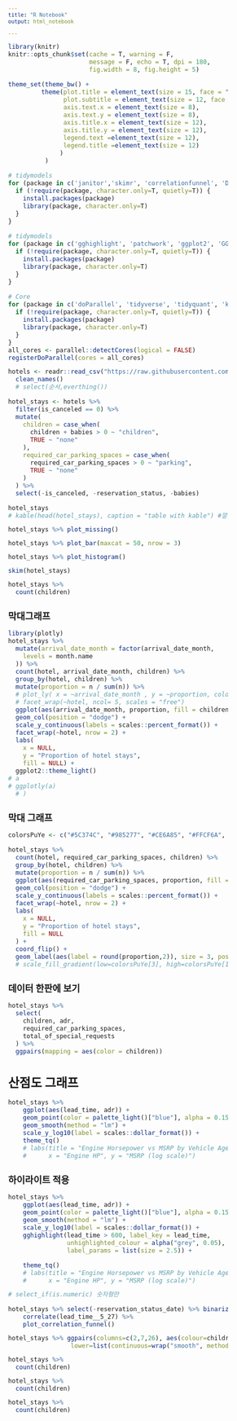 ```yaml
---
title: "R Notebook"
output: html_notebook

---
```

<style type="text/css">

body, td {
   font-size: 12px;
}
code.r{
  font-size: 12px;
}
pre {
  font-size: 12px
}
</style>

```r
library(knitr)
knitr::opts_chunk$set(cache = T, warning = F,
                      message = F, echo = T, dpi = 180,
                      fig.width = 8, fig.height = 5)

theme_set(theme_bw() +
         theme(plot.title = element_text(size = 15, face = "bold"),
               plot.subtitle = element_text(size = 12, face = "bold"),
               axis.text.x = element_text(size = 8),
               axis.text.y = element_text(size = 8),
               axis.title.x = element_text(size = 12),
               axis.title.y = element_text(size = 12),
               legend.text =element_text(size = 12),
               legend.title =element_text(size = 12)
              )
          )

# tidymodels
for (package in c('janitor','skimr', 'correlationfunnel', 'DataExplorer')) {
  if (!require(package, character.only=T, quietly=T)) {
    install.packages(package)
    library(package, character.only=T)
  }
}

# tidymodels
for (package in c('gghighlight', 'patchwork', 'ggplot2', 'GGally', 'highcharter','correlationfunnel')) {
  if (!require(package, character.only=T, quietly=T)) {
    install.packages(package)
    library(package, character.only=T)
  }
}

# Core
for (package in c('doParallel', 'tidyverse', 'tidyquant', 'knitr')) {
  if (!require(package, character.only=T, quietly=T)) {
    install.packages(package)
    library(package, character.only=T)
  }
}
all_cores <- parallel::detectCores(logical = FALSE)
registerDoParallel(cores = all_cores)
```


```r

hotels <- readr::read_csv("https://raw.githubusercontent.com/rfordatascience/tidytuesday/master/data/2020/2020-02-11/hotels.csv") %>%
  clean_names()
  # select(순서,everthing())

hotel_stays <- hotels %>%
  filter(is_canceled == 0) %>%
  mutate(
    children = case_when(
      children + babies > 0 ~ "children",
      TRUE ~ "none"
    ),
    required_car_parking_spaces = case_when(
      required_car_parking_spaces > 0 ~ "parking",
      TRUE ~ "none"
    )
  ) %>%
  select(-is_canceled, -reservation_status, -babies)

hotel_stays
# kable(head(hotel_stays), caption = "table with kable") #깔끔한 테이블 표현 (양 적을때)
```

```r
hotel_stays %>% plot_missing()
```

```r
hotel_stays %>% plot_bar(maxcat = 50, nrow = 3)
```

```r
hotel_stays %>% plot_histogram()
```

```r
skim(hotel_stays)
```

```r
hotel_stays %>%
  count(children)
```


## 막대그래프

```r
library(plotly)
hotel_stays %>%
  mutate(arrival_date_month = factor(arrival_date_month,
    levels = month.name
  )) %>%
  count(hotel, arrival_date_month, children) %>%
  group_by(hotel, children) %>%
  mutate(proportion = n / sum(n)) %>%
  # plot_ly( x = ~arrival_date_month , y = ~proportion, color = ~children,type = 'bar', name = 'aa') +
  # facet_wrap(~hotel, ncol= 5, scales = "free")
  ggplot(aes(arrival_date_month, proportion, fill = children)) +
  geom_col(position = "dodge") +
  scale_y_continuous(labels = scales::percent_format()) +
  facet_wrap(~hotel, nrow = 2) +
  labs(
    x = NULL,
    y = "Proportion of hotel stays",
    fill = NULL) +
  ggplot2::theme_light()
# a
# ggplotly(a)
  # )
```


## 막대 그래프
```r

colorsPuYe <- c("#5C374C", "#985277", "#CE6A85", "#FFCF6A", "#FFB742", "#E9692C")

hotel_stays %>%
  count(hotel, required_car_parking_spaces, children) %>%
  group_by(hotel, children) %>%
  mutate(proportion = n / sum(n)) %>%
  ggplot(aes(required_car_parking_spaces, proportion, fill = children)) +
  geom_col(position = "dodge") +
  scale_y_continuous(labels = scales::percent_format()) +
  facet_wrap(~hotel, nrow = 2) +
  labs(
    x = NULL,
    y = "Proportion of hotel stays",
    fill = NULL
  ) +
  coord_flip() +
  geom_label(aes(label = round(proportion,2)), size = 3, position=position_dodge(width=0.9))
  # scale_fill_gradient(low=colorsPuYe[3], high=colorsPuYe[1], guide = "none")

```


## 데이터 한판에 보기
```r
hotel_stays %>%
  select(
    children, adr,
    required_car_parking_spaces,
    total_of_special_requests
  ) %>%
  ggpairs(mapping = aes(color = children))
```

# 산점도 그래프
```r
hotel_stays %>%
    ggplot(aes(lead_time, adr)) +
    geom_point(color = palette_light()["blue"], alpha = 0.15) +
    geom_smooth(method = "lm") +
    scale_y_log10(label = scales::dollar_format()) +
    theme_tq() 
    # labs(title = "Engine Horsepower vs MSRP by Vehicle Age",
    #      x = "Engine HP", y = "MSRP (log scale)")
```

## 하이라이트 적용
```r
hotel_stays %>%
    ggplot(aes(lead_time, adr)) +
    geom_point(color = palette_light()["blue"], alpha = 0.15) +
    geom_smooth(method = "lm") +
    scale_y_log10(label = scales::dollar_format()) +
    gghighlight(lead_time > 600, label_key = lead_time, 
                unhighlighted_colour = alpha("grey", 0.05),
                label_params = list(size = 2.5)) +

    theme_tq() 
    # labs(title = "Engine Horsepower vs MSRP by Vehicle Age",
    #      x = "Engine HP", y = "MSRP (log scale)")
```

```r
# select_if(is.numeric) 숫자형만

hotel_stays %>% select(-reservation_status_date) %>% binarize(n_bins = 5, thresh_infreq = 0.01 , name_infreq = "OUTHER", one_hot = T) %>%
    correlate(lead_time__5_27) %>%
    plot_correlation_funnel()


```


```r
hotel_stays %>% ggpairs(columns=c(2,7,26), aes(colour=children, alpha=0.4),
                 lower=list(continuous=wrap("smooth", method="loess", se=F)))
```


```r
hotel_stays %>%
  count(children)
```

```r
hotel_stays %>%
  count(children)
```

```r
hotel_stays %>%
  count(children)
```

